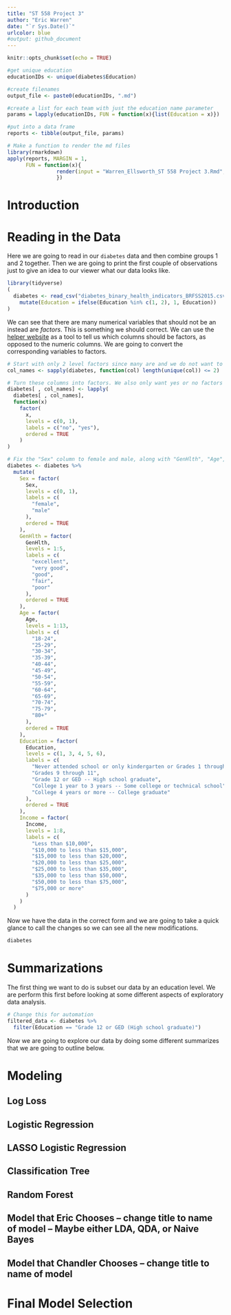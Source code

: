```yaml
---
title: "ST 558 Project 3"
author: "Eric Warren"
date: "`r Sys.Date()`"
urlcolor: blue
#output: github_document
---
```


```r
knitr::opts_chunk$set(echo = TRUE)
```

```r
#get unique education
educationIDs <- unique(diabetes$Education)

#create filenames
output_file <- paste0(educationIDs, ".md")

#create a list for each team with just the education name parameter
params = lapply(educationIDs, FUN = function(x){list(Education = x)})

#put into a data frame 
reports <- tibble(output_file, params)

# Make a function to render the md files
library(rmarkdown)
apply(reports, MARGIN = 1,
      FUN = function(x){
				render(input = "Warren_Ellsworth_ST 558 Project 3.Rmd", output_file = x[[1]], params = x[[2]])
 				})
```

# Introduction

# Reading in the Data

Here we are going to read in our `diabetes` data and then combine groups 1 and 2 together. Then we are going to print the first couple of observations just to give an idea to our viewer what our data looks like.
```r
library(tidyverse)
(
  diabetes <- read_csv("diabetes_binary_health_indicators_BRFSS2015.csv") %>% 
    mutate(Education = ifelse(Education %in% c(1, 2), 1, Education))
)
```

We can see that there are many numerical variables that should not be an instead are *factors*. This is something we should correct. We can use the [helper website](https://www.kaggle.com/datasets/alexteboul/diabetes-health-indicators-dataset/) as a tool to tell us which columns should be factors, as opposed to the numeric columns. We are going to convert the corresponding variables to factors.
```r
# Start with only 2 level factors since many are and we do not want to accidentally make a numeric column with not many unique values be a factor. 
col_names <- sapply(diabetes, function(col) length(unique(col)) <= 2)

# Turn these columns into factors. We also only want yes or no factors right now.
diabetes[ , col_names] <- lapply(
  diabetes[ , col_names], 
  function(x) 
    factor(
      x,
      levels = c(0, 1),
      labels = c("no", "yes"),
      ordered = TRUE
    )
)

# Fix the "Sex" column to female and male, along with "GenHlth", "Age", "Education", and "Income"
diabetes <- diabetes %>%
  mutate(
    Sex = factor(
      Sex, 
      levels = c(0, 1),
      labels = c(
        "female", 
        "male"
      ),   
      ordered = TRUE
    ),
    GenHlth = factor(
      GenHlth,
      levels = 1:5,
      labels = c(
        "excellent",
        "very good",
        "good",
        "fair",
        "poor"
      ),
      ordered = TRUE
    ),
    Age = factor(
      Age,
      levels = 1:13,
      labels = c(
        "18-24",
        "25-29",
        "30-34",
        "35-39",
        "40-44",
        "45-49",
        "50-54",
        "55-59",
        "60-64",
        "65-69",
        "70-74",
        "75-79",
        "80+"
      ),
      ordered = TRUE
    ),
    Education = factor(
      Education,
      levels = c(1, 3, 4, 5, 6),
      labels = c(
        "Never attended school or only kindergarten or Grades 1 through 8",
        "Grades 9 through 11",
        "Grade 12 or GED -- High school graduate",
        "College 1 year to 3 years -- Some college or technical school",
        "College 4 years or more -- College graduate"
      ),
      ordered = TRUE
    ),
    Income = factor(
      Income,
      levels = 1:8,
      labels = c(
        "Less than $10,000",
        "$10,000 to less than $15,000",
        "$15,000 to less than $20,000",
        "$20,000 to less than $25,000",
        "$25,000 to less than $35,000",
        "$35,000 to less than $50,000",
        "$50,000 to less than $75,000",
        "$75,000 or more"
      )
    )
  )
```

Now we have the data in the correct form and we are going to take a quick glance to call the changes so we can see all the new modifications.
```r
diabetes
```

# Summarizations

The first thing we want to do is subset our data by an education level. We are perform this first before looking at some different aspects of exploratory data analysis.
```r
# Change this for automation
filtered_data <- diabetes %>% 
  filter(Education == "Grade 12 or GED (High school graduate)")
```

Now we are going to explore our data by doing some different summarizes that we are going to outline below.

# Modeling

## Log Loss

## Logistic Regression

## LASSO Logistic Regression

## Classification Tree

## Random Forest

## Model that Eric Chooses -- change title to name of model -- **Maybe either LDA, QDA, or Naive Bayes**

## Model that Chandler Chooses -- change title to name of model

# Final Model Selection